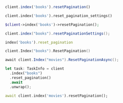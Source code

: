 <CodeGroup>

```javascript JS
client.index('books').resetPagination()
```

```python Python
client.index('books').reset_pagination_settings()
```

```php PHP
$client->index('books')->resetPagination();
```

```java Java
client.index("books").resetPaginationSettings();
```

```ruby Ruby
index('books').reset_pagination
```

```go Go
client.Index("books").ResetPagination()
```

```csharp C#
await client.Index("movies").ResetPaginationAsync();
```

```rust Rust
let task: TaskInfo = client
  .index("books")
  .reset_pagination()
  .await
  .unwrap();
```

```dart Dart
await client.index('movies').resetPagination();
```
</CodeGroup>